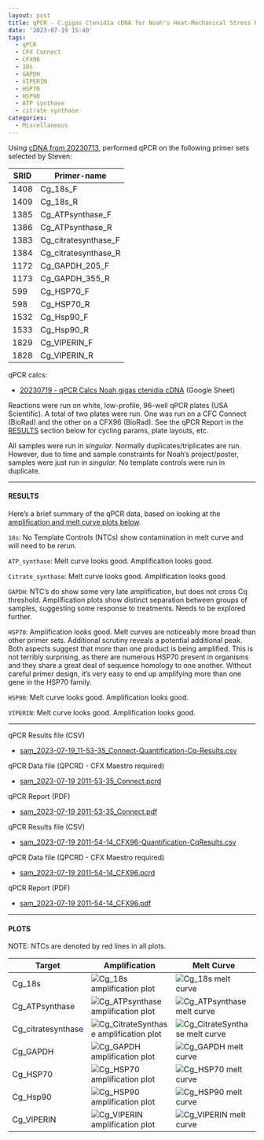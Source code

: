 ```yaml
---
layout: post
title: qPCR - C.gigas Ctenidia cDNA for Noah's Heat-Mechanical Stress Project
date: '2023-07-19 15:40'
tags: 
  - qPCR
  - CFX Connect
  - CFX96
  - 18s
  - GAPDH
  - VIPERIN
  - HSP70
  - HSP90
  - ATP synthase
  - citrate synthase
categories: 
  - Miscellaneous
---
```

Using [cDNA from 20230713](https://robertslab.github.io/sams-notebook/2023/07/13/Reverse-Transcription-C.gigas-RNA-from-Noah's-Heat-Mechanical-Stress-Project.html), performed qPCR on the following primer sets selected by Steven:

| SRID | Primer-name          |
|------|----------------------|
| 1408 | Cg_18s_F             |
| 1409 | Cg_18s_R             |
| 1385 | Cg_ATPsynthase_F     |
| 1386 | Cg_ATPsynthase_R     |
| 1383 | Cg_citratesynthase_F |
| 1384 | Cg_citratesynthase_R |
| 1172 | Cg_GAPDH_205_F       |
| 1173 | Cg_GAPDH_355_R       |
| 599  | Cg_HSP70_F           |
| 598  | Cg_HSP70_R           |
| 1532 | Cg_Hsp90_F           |
| 1533 | Cg_Hsp90_R           |
| 1829 | Cg_VIPERIN_F         |
| 1828 | Cg_VIPERIN_R         |

qPCR calcs:

- [20230719 - qPCR Calcs Noah gigas ctenidia cDNA](https://docs.google.com/spreadsheets/d/1DXVSlQtKJsmwNEUbx-IOEdoOFy8FwFqmw8n7LW3pqgw/edit#gid=0) (Google Sheet)

Reactions were run on white, low-profile, 96-well qPCR plates (USA Scientific). A total of two plates were run. One was run on a CFC Connect (BioRad) and the other on a CFX96 (BioRad). See the qPCR Report in the [RESULTS](#results) section below for cycling params, plate layouts, etc.

All samples were run in _singular_. Normally duplicates/triplicates are run. However, due to time and sample constraints for Noah's project/poster, samples were just run in _singular_. No template controls were run in duplicate. 


---

#### RESULTS

Here's a brief summary of the qPCR data, based on looking at the [amplification and melt curve plots below](#plots).

`18s`: No Template Controls (NTCs) show contamination in melt curve and will need to be rerun.

`ATP_synthase`: Melt curve looks good. Amplification looks good.

`Citrate_synthase`: Melt curve looks good. Amplification looks good.

`GAPDH`: NTC's do show some very late amplification, but does not cross Cq threshold. Amplification plots show distinct separation between groups of samples, suggesting some response to treatments. Needs to be explored further.

`HSP70`: Amplification looks good. Melt curves are noticeably more broad than other primer sets. Additional scrutiny reveals a potential additional peak. Both aspects suggest that more than one product is being amplified. This is not terribly surprising, as there are numerous HSP70 present in organisms and they share a great deal of sequence homology to one another. Without careful primer design, it's very easy to end up amplifying more than one gene in the HSP70 family.

`HSP90`: Melt curve looks good. Amplification looks good.

`VIPERIN`: Melt curve looks good. Amplification looks good.

---

qPCR Results file (CSV)

- [sam_2023-07-19_11-53-35_Connect-Quantification-Cq-Results.csv](https://owl.fish.washington.edu/Athaliana/qPCR_data/sam_2023-07-19_11-53-35_Connect-Quantification-Cq-Results.csv)

qPCR Data file (QPCRD - CFX Maestro required)

- [sam_2023-07-19 2011-53-35_Connect.pcrd](https://owl.fish.washington.edu/scaphapoda/qPCR_data/cfx_connect_data/sam_2023-07-19%2011-53-35_Connect.pcrd)

qPCR Report (PDF)

- [sam_2023-07-19 2011-53-35_Connect.pdf](https://owl.fish.washington.edu/scaphapoda/qPCR_data/cfx_connect_data/sam_2023-07-19%2011-53-35_Connect.pdf)

qPCR Results file (CSV)

- [sam_2023-07-19 2011-54-14_CFX96-Quantification-CqResults.csv](https://owl.fish.washington.edu/Athaliana/qPCR_data/sam_2023-07-19%2011-54-14_CFX96-Quantification-CqResults.csv)

qPCR Data file (QPCRD - CFX Maestro required)

- [sam_2023-07-19 2011-54-14_CFX96.pcrd](https://owl.fish.washington.edu/scaphapoda/qPCR_data/cfx_connect_data/sam_2023-07-19%2011-54-14_CFX96.pcrd)

qPCR Report (PDF)

- [sam_2023-07-19 2011-54-14_CFX96.pdf](https://owl.fish.washington.edu/scaphapoda/qPCR_data/cfx_connect_data/sam_2023-07-19%2011-54-14_CFX96.pdf)

---

#### PLOTS

NOTE: NTCs are denoted by red lines in all plots.

| Target             | Amplification                                                                                                                                                  | Melt Curve                                                                                                                                              |
|--------------------|----------------------------------------------------------------------------------------------------------------------------------------------------------------|---------------------------------------------------------------------------------------------------------------------------------------------------------|
| Cg_18s             | ![Cg_18s amplification plot](https://owl.fish.washington.edu/Athaliana/qPCR_data/sam_2023-07-19%2011-53-35_Connect-Cg_18s-amp-plots.png)                         | ![Cg_18s melt curve](https://owl.fish.washington.edu/Athaliana/qPCR_data/sam_2023-07-19%2011-53-35_Connect-Cg_18s-melt-plots.png)                         |
| Cg_ATPsynthase     | ![Cg_ATPsynthase amplification plot](https://owl.fish.washington.edu/Athaliana/qPCR_data/sam_2023-07-19%2011-53-35_Connect-Cg_ATPsynthase-amp-plots.png)         | ![Cg_ATPsynthase melt curve](https://owl.fish.washington.edu/Athaliana/qPCR_data/sam_2023-07-19%2011-53-35_Connect-Cg_ATPsynthase-melt-plots.png)         |
| Cg_citratesynthase | ![Cg_CitrateSynthase amplification plot](https://owl.fish.washington.edu/Athaliana/qPCR_data/sam_2023-07-19%2011-53-35_Connect-Cg_CitrateSynthase-amp-plots.png) | ![Cg_CitrateSynthase melt curve](https://owl.fish.washington.edu/Athaliana/qPCR_data/sam_2023-07-19%2011-53-35_Connect-Cg_CitrateSynthase-melt-plots.png) |
| Cg_GAPDH           | ![Cg_GAPDH amplification plot](https://owl.fish.washington.edu/Athaliana/qPCR_data/sam_2023-07-19%2011-53-35_Connect-Cg_GAPDH-amp-plots.png)                     | ![Cg_GAPDH melt curve](https://owl.fish.washington.edu/Athaliana/qPCR_data/sam_2023-07-19%2011-53-35_Connect-Cg_GAPDH-melt-plots.png)                     |
| Cg_HSP70           | ![Cg_HSP70 amplification plot](https://owl.fish.washington.edu/Athaliana/qPCR_data/sam_2023-07-19%2011-54-14_CFX96-Cg_HSP70-amp-plots.png)                       | ![Cg_HSP70 melt curve](https://owl.fish.washington.edu/Athaliana/qPCR_data/sam_2023-07-19%2011-54-14_CFX96-Cg_HSP70-melt-plots.png)                       |
| Cg_Hsp90           | ![Cg_HSP90 amplification plot](https://owl.fish.washington.edu/Athaliana/qPCR_data/sam_2023-07-19%2011-54-14_CFX96-Cg_HSP90-amp-plots.png)                       | ![Cg_HSP90 melt curve](https://owl.fish.washington.edu/Athaliana/qPCR_data/sam_2023-07-19%2011-54-14_CFX96-Cg_HSP90-melt-plots.png)                       |
| Cg_VIPERIN         | ![Cg_VIPERIN amplification plot](https://owl.fish.washington.edu/Athaliana/qPCR_data/sam_2023-07-19%2011-54-14_CFX96-Cg_VIPERIN-amp-plots.png)                   | ![Cg_VIPERIN melt curve](https://owl.fish.washington.edu/Athaliana/qPCR_data/sam_2023-07-19%2011-54-14_CFX96-Cg_VIPERIN-melt-plots.png)                   |